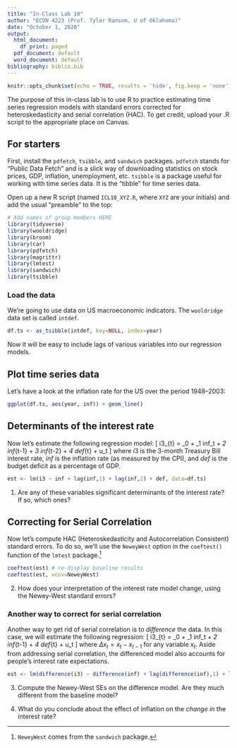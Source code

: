 ---
title: "In-Class Lab 10"
author: "ECON 4223 (Prof. Tyler Ransom, U of Oklahoma)"
date: "October 1, 2020"
output:
  html_document:
    df_print: paged
  pdf_document: default
  word_document: default
bibliography: biblio.bib
---

```{r setup, include=FALSE}
knitr::opts_chunk$set(echo = TRUE, results = 'hide', fig.keep = 'none')
```

The purpose of this in-class lab is to use R to practice estimating time series regression models with standard errors corrected for heteroskedasticity and serial correlation (HAC). To get credit, upload your .R script to the appropriate place on Canvas.

## For starters
First, install the `pdfetch`, `tsibble`, and `sandwich` packages. `pdfetch` stands for "Public Data Fetch" and is a slick way of downloading statistics on stock prices, GDP, inflation, unemployment, etc. `tsibble` is a package useful for working with time series data. It is the "tibble" for time series data.

Open up a new R script (named `ICL10_XYZ.R`, where `XYZ` are your initials) and add the usual "preamble" to the top:
```{r message=FALSE, warning=FALSE, paged.print=FALSE}
# Add names of group members HERE
library(tidyverse)
library(wooldridge)
library(broom)
library(car)
library(pdfetch)
library(magrittr)
library(lmtest)
library(sandwich)
library(tsibble)
```

### Load the data
We're going to use data on US macroeconomic indicators. The `wooldridge` data set is called `intdef`.

```{r}
df.ts <- as_tsibble(intdef, key=NULL, index=year)
```

Now it will be easy to include lags of various variables into our regression models.

## Plot time series data
Let's have a look at the inflation rate for the US over the period 1948--2003:
```{r}
ggplot(df.ts, aes(year, inf)) + geom_line()
```

## Determinants of the interest rate
Now let's estimate the following regression model:
\[
i3_{t} = \beta_0 + \beta_1 inf_t + \beta_2 inf_{t-1} + \beta_3 inf_{t-2} + \beta_4 def_{t} + u_t
\]
where $i3$ is the 3-month Treasury Bill interest rate, $inf$ is the inflation rate (as measured by the CPI), and $def$ is the budget deficit as a percentage of GDP.

```{r}
est <- lm(i3 ~ inf + lag(inf,1) + lag(inf,2) + def, data=df.ts)
```

1. Are any of these variables significant determinants of the interest rate? If so, which ones?

## Correcting for Serial Correlation
Now let's compute HAC (Heteroskedasticity and Autocorrelation Consistent) standard errors. To do so, we'll use the `NeweyWest` option in the `coeftest()` function of the `lmtest` package.[^2]

```{r}
coeftest(est) # re-display baseline results
coeftest(est, vcov=NeweyWest)
```

2. How does your interpretation of the interest rate model change, using the Newey-West standard errors?

### Another way to correct for serial correlation
Another way to get rid of serial correlation is to *difference* the data. In this case, we will estimate the following regression:
\[
\Delta i3_{t} = \beta_0 + \beta_1 \Delta inf_t + \beta_2 \Delta inf_{t-1} + \beta_4 \Delta def_{t} + u_t
\]
where $\Delta x_{t} = x_{t}-x_{t-1}$ for any variable $x_{t}$. Aside from addressing serial correlation, the differenced model also accounts for people's interest rate expectations.

```{r}
est <- lm(difference(i3) ~ difference(inf) + lag(difference(inf),1) + lag(difference(inf),2) + difference(def), data=df.ts)
```

3. Compute the Newey-West SEs on the difference model. Are they much different from the baseline model?

4. What do you conclude about the effect of inflation on the *change in* the interest rate?

[^1]: You may need to install the `sandwich` package.
[^2]: `NeweyWest` comes from the `sandwich` package.